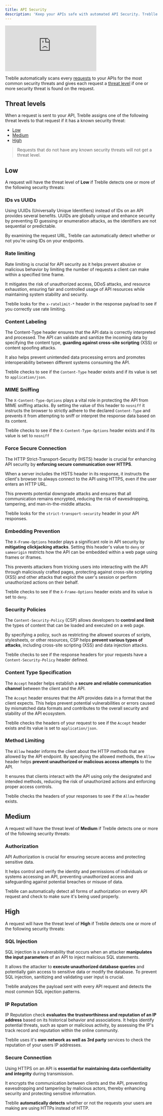 ```yaml
---
title: API Security
description: 'Keep your APIs safe with automated API Security. Treblle makes 15 security checks on every single API request and gives it one of three threat levels: Low, Medium or High.'
---
```


<iframe class="w-full aspect-[16/9]" src="https://www.youtube.com/embed/rMOGyFbu63k?si=fSvmSJXRT3AoGUry" aria-label="YouTube video player" frameborder="0" allow="accelerometer; autoplay; clipboard-write; encrypted-media; gyroscope; picture-in-picture; web-share" allowfullscreen></iframe>

Treblle automatically scans every [requests](/platform/requests/) to your APIs for the most common security threats and gives each request a [threat level](#threat-levels) if one or more security threat is found on the request.

## Threat levels

When a request is sent to your API, Treblle assigns one of the following threat levels to that request if it has a known security threat:

- [Low](#low)
- [Medium](#medium)
- [High](#high)

> Requests that do not have any known security threats will not get a threat level.

## Low

A request will have the threat level of **Low** if Treblle detects one or more of the following security threats:

### IDs vs UUIDs

Using UUIDs (Universally Unique Identifiers) instead of IDs on an API provides several benefits. UUIDs are globally unique and enhance security by preventing ID guessing or enumeration attacks, as the identifiers are not sequential or predictable.

By examining the request URL, Treblle can automatically detect whether or not you're using IDs on your endpoints.

### Rate limiting

Rate limiting is crucial for API security as it helps prevent abusive or malicious behavior by limiting the number of requests a client can make within a specified time frame.

It mitigates the risk of unauthorized access, DDoS attacks, and resource exhaustion, ensuring fair and controlled usage of API resources while maintaining system stability and security.

Treblle looks for the `x-ratelimit-*` header in the response payload to see if you correctly use rate limiting.

### Content Labeling

The Content-Type header ensures that the API data is correctly interpreted and processed. The API can validate and sanitize the incoming data by specifying the content type, **guarding against cross-site scripting** (XSS) or content spoofing attacks.

It also helps prevent unintended data processing errors and promotes interoperability between different systems consuming the API.

Treblle checks to see if the `Content-Type` header exists and if its value is set to `application/json`.

### MIME Sniffing

The `X-Content-Type-Options` plays a vital role in protecting the API from MIME sniffing attacks. By setting the value of this header to `nosniff` it instructs the browser to strictly adhere to the declared `Content-Type` and prevents it from attempting to sniff or interpret the response data based on its content.

Treblle checks to see if the `X-Content-Type-Options` header exists and if its value is set to `nosniff`

### Force Secure Connection

The HTTP Strict-Transport-Security (HSTS) header is crucial for enhancing API security by **enforcing secure communication over HTTPS**.

When a server includes the HSTS header in its response, it instructs the client's browser to always connect to the API using HTTPS, even if the user enters an HTTP URL.

This prevents potential downgrade attacks and ensures that all communication remains encrypted, reducing the risk of eavesdropping, tampering, and man-in-the-middle attacks.

Treblle looks for the `strict-transport-security` header in your API responses.

### Embedding Prevention

The `X-Frame-Options` header plays a significant role in API security by **mitigating clickjacking attacks**. Setting this header's value to `deny` or `sameorigin` restricts how the API can be embedded within a web page using frames or iframes.

This prevents attackers from tricking users into interacting with the API through maliciously crafted pages, protecting against cross-site scripting (XSS) and other attacks that exploit the user's session or perform unauthorized actions on their behalf.

Treblle checks to see if the `X-Frame-Options` header exists and its value is set to `deny`.

### Security Policies

The `Content-Security-Policy` (CSP) allows developers to **control and limit** the types of content that can be loaded and executed on a web page.

By specifying a policy, such as restricting the allowed sources of scripts, stylesheets, or other resources, CSP helps **prevent various types of attacks**, including cross-site scripting (XSS) and data injection attacks.

Treblle checks to see if the response headers for your requests have a `Content-Security-Policy` header defined.

### Content Type Specification

The `Accept` header helps establish a **secure and reliable communication channel** between the client and the API.

The `Accept` header ensures that the API provides data in a format that the client expects. This helps prevent potential vulnerabilities or errors caused by mismatched data formats and contributes to the overall security and stability of the API ecosystem.

Treblle checks the headers of your request to see if the `Accept` header exists and its value is set to `application/json`.

### Method Limiting

The `Allow` header informs the client about the HTTP methods that are allowed by the API endpoint. By specifying the allowed methods, the `Allow` header helps **prevent unauthorized or malicious access attempts** to the API.

It ensures that clients interact with the API using only the designated and intended methods, reducing the risk of unauthorized actions and enforcing proper access controls.

Treblle checks the headers of your responses to see if the `Allow` header exists.

## Medium

A request will have the threat level of **Medium** if Treblle detects one or more of the following security threats:

### Authorization

API Authorization is crucial for ensuring secure access and protecting sensitive data.

It helps control and verify the identity and permissions of individuals or systems accessing an API, preventing unauthorized access and safeguarding against potential breaches or misuse of data.

Treblle can automatically detect all forms of authorization on every API request and check to make sure it's being used properly.

## High

A request will have the threat level of **High** if Treblle detects one or more of the following security threats:

### SQL Injection

SQL injection is a vulnerability that occurs when an attacker **manipulates the input parameters** of an API to inject malicious SQL statements.

It allows the attacker to **execute unauthorized database queries** and potentially gain access to sensitive data or modify the database. To prevent SQL injection, sanitizing and validating user input is crucial.

Treblle analyzes the payload sent with every API request and detects the most common SQL injection patterns.

### IP Reputation

IP Reputation check **evaluates the trustworthiness and reputation of an IP address** based on its historical behavior and associations. It helps identify potential threats, such as spam or malicious activity, by assessing the IP's track record and reputation within the online community.

Treblle uses it's **own network as well as 3rd party** services to check the reputation of your users IP addresses.

### Secure Connection

Using HTTPS on an API is **essential for maintaining data confidentiality and integrity** during transmission.

It encrypts the communication between clients and the API, preventing eavesdropping and tampering by malicious actors, thereby enhancing security and protecting sensitive information.

Treblle **automatically detects** whether or not the requests your users are making are using HTTPs instead of HTTP.
